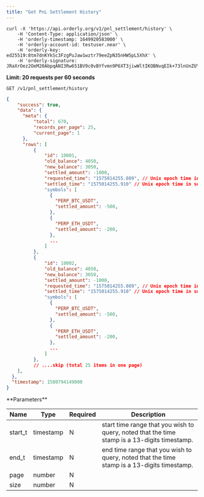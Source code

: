 ```yaml
---
title: "Get PnL Settlement History"
---
```


<RequestExample>

```shell
curl -X 'https://api.orderly.org/v1/pnl_settlement/history' \
    -H 'Content-Type: application/json' \
    -H 'orderly-timestamp: 1649920583000' \
    -H 'orderly-account-id: testuser.near' \
    -H 'orderly-key: ed25519:8tm7dnKYkSc3FzgPuJaw1wztr79eeZpN35nHW5pL5XhX' \
    -H 'orderly-signature: JRaXrOez2OeM20AbpqANI3Rw651BV9c0vBYfvmn9P6XT3jiwWltIKOBNvqEIk+73lnUnZUYyv2m+M1KIQWmPAA=='
```
</RequestExample>

**Limit: 20 requests per 60 seconds**

`GET /v1/pnl_settlement/history`

<ResponseExample>

```json Response
{
    "success": true,
    "data": {
      "meta": {
          "total": 670,
          "records_per_page": 25,
          "current_page": 1
      },
      "rows": [
          {
              "id": 10001,
              "old_balance": 4050,
              "new_balance": 3050,
              "settled_amount": -1000,
              "requested_time": "1575014255.089", // Unix epoch time in seconds
              "settled_time": "1575014255.910" // Unix epoch time in seconds
              "symbols": [
                {
                  "PERP_BTC_USDT",
                  "settled_amount": -500,
                },
                {
                  "PERP_ETH_USDT",
                  "settled_amount": -200,
                },
                ...
              ]
          },
          {
              "id": 10002,
              "old_balance": 4050,
              "new_balance": 3050,
              "settled_amount": -1000,
              "requested_time": "1575014255.089", // Unix epoch time in seconds
              "settled_time": "1575014255.910" // Unix epoch time in seconds
              "symbols": [
                {
                  "PERP_BTC_USDT",
                  "settled_amount": -500,
                },
                {
                  "PERP_ETH_USDT",
                  "settled_amount": -200,
                },
                ...
              ]
          },
          // ....skip (total 25 items in one page)
    ],
  },
  "timestamp": 1580794149000
}
```
</ResponseExample>
**Parameters**

| Name    | Type      | Required | Description                                                     |
|---------|-----------|----------| ----------------------------------------------------------------|
| start_t | timestamp | N        | start time range that you wish to query, noted that the time stamp is a 13-digits timestamp.       |
| end_t   | timestamp | N        | end time range that you wish to query, noted that the time stamp is a 13-digits timestamp.           |
| page    | number    | N        |                                                                 |
| size    | number    | N        |                                                                 |


